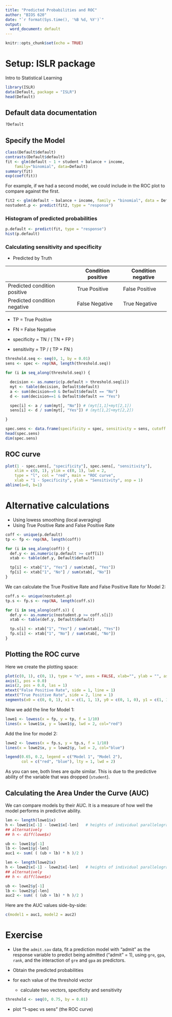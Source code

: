 ```yaml
---
title: "Predicted Probabilities and ROC"
author: "BIOS 620"
date: "`r format(Sys.time(), '%B %d, %Y')`"
output:
  word_document: default
---
```


```r
knitr::opts_chunk$set(echo = TRUE)
```

# Setup: ISLR package

Intro to Statistical Learning

```r
library(ISLR)
data(Default, package = "ISLR")
head(Default)
```

## Default data documentation

```r
?Default
```

## Specify the Model

```r
class(Default$default)
contrasts(Default$default)
fit <- glm(default ~ 1 + student + balance + income,
    family="binomial", data=Default)
summary(fit)
exp(coef(fit))
```

For example, if we had a second model, we could include in the ROC plot to
compare against the first.

```r
fit2 <- glm(default ~ balance + income, family = "binomial", data = Default)
nostudent.p <- predict(fit2, type = "response")
```


### Histogram of predicted probabilities

```r
p.default <- predict(fit, type = "response")
hist(p.default)
```

### Calculating sensitivity and specificity

* Predicted by Truth

|                              | Condition positive | Condition negative |
|------------------------------|--------------------|--------------------|
| Predicted condition positive | True Positive      | False Positive     |
| Predicted condition negative | False Negative     | True Negative      |

* TP = True Positive
* FN = False Negative

* specificity = TN / ( TN + FP )
* sensitivity  = TP / ( TP + FN )

```r
threshold.seq <- seq(0, 1, by = 0.01)
sens <- spec <- rep(NA, length(threshold.seq))

for (i in seq_along(threshold.seq)) {

  decision <- as.numeric(p.default > threshold.seq[i])
  myt <- table(decision, Default$default)
  a <- sum(decision==0 & Default$default == "No")
  d <- sum(decision==1 & Default$default == "Yes")

  spec[i] <- a / sum(myt[, "No"]) # (myt[1,1]+myt[2,1])
  sens[i] <- d / sum(myt[, "Yes"]) # (myt[1,2]+myt[2,2])

}

spec.sens <- data.frame(specificity = spec, sensitivity = sens, cutoff = threshold.seq)
head(spec.sens)
dim(spec.sens)
```

## ROC curve

```r
plot(1 - spec.sens[, "specificity"], spec.sens[, "sensitivity"],
    xlim = c(0, 1), ylim = c(0, 1), lwd = 2,
    type = "l", col = "red", main = "ROC curve",
    xlab = "1 - Specificity", ylab = "Sensitivity", asp = 1)
abline(a=0, b=1)
```

# Alternative calculations

* Using lowess smoothing (local averaging)
* Using True Positive Rate and False Positive Rate

```r
coff <- unique(p.default)
tp <- fp <- rep(NA, length(coff))

for (i in seq_along(coff)) {
  def.y <- as.numeric(p.default >= coff[i])
  xtab <- table(def.y, Default$default)

  tp[i] <- xtab["1", "Yes"] / sum(xtab[, "Yes"])
  fp[i] <- xtab["1", "No"] / sum(xtab[, "No"])
}
```

We can calculate the True Positive Rate and False Positive Rate for Model 2:

```r
coff.s <- unique(nostudent.p)
tp.s <- fp.s <- rep(NA, length(coff.s))

for (i in seq_along(coff.s)) {
  def.y <- as.numeric(nostudent.p >= coff.s[i])
  xtab <- table(def.y, Default$default)

  tp.s[i] <- xtab["1", "Yes"] / sum(xtab[, "Yes"])
  fp.s[i] <- xtab["1", "No"] / sum(xtab[, "No"])
}
```


## Plotting the ROC curve

Here we create the plotting space:
```r
plot(c(0, 1), c(0, 1), type = "n", axes = FALSE, xlab="", ylab = "", asp = 1)
axis(1, pos = 0.0)
axis(2, pos = 0.0, las = 1)
mtext("False Positive Rate", side = 1, line = 1)
mtext("True Positive Rate", side = 2, line = 1)
segments(x0 = c(0, 0, 1), x1 = c(1, 1, 1), y0 = c(0, 1, 0), y1 = c(1, 1, 1))
```

Now we add the line for Model 1:

```r
lowe1 <- lowess(x = fp, y = tp, f = 1/10)
lines(x = lowe1$x, y = lowe1$y, lwd = 2, col="red")
```

Add the line for model 2:

```r
lowe2 <- lowess(x = fp.s, y = tp.s, f = 1/10)
lines(x = lowe2$x, y = lowe2$y, lwd = 2, col="blue")
```

```r
legend(0.65, 0.2, legend = c("Model 1", "Model 2"),
       col = c("red", "blue"), lty = 1, lwd = 2)
```


As you can see, both lines are quite similar. This is due to the predictive
ability of the variable that was dropped (`student`).

## Calculating the Area Under the Curve (AUC)

We can compare models by their AUC. It is a measure of how well the model
performs in predictive ability.

```r
len <- length(lowe1$x)
h <- lowe1$x[-1] - lowe1$x[-len]   # heights of individual parallelograms
## alternatively
## h <- diff(lowe$x)

ub <- lowe1$y[-1]
lb <- lowe1$y[-len]
auc1 <- sum( ( (ub + lb) * h )/2 )
```

```r
len <- length(lowe2$x)
h <- lowe2$x[-1] - lowe2$x[-len]   # heights of individual parallelograms
## alternatively
## h <- diff(lowe$x)

ub <- lowe2$y[-1]
lb <- lowe2$y[-len]
auc2 <- sum( ( (ub + lb) * h )/2 )
```

Here are the AUC values side-by-side:

```r
c(model1 = auc1, model2 = auc2)
```

# Exercise

* Use the `admit.sav` data, fit a prediction model with "admit" as the response
variable to predict being admitted ("admit" = 1), using `gre`, `gpa`, `rank`,
and the interaction of `gre` and `gpa` as predictors.

* Obtain the predicted probabilities

* for each value of the threshold vector
  * calculate two vectors, specificity and sensitivity

```r
threshold <- seq(0, 0.75, by = 0.01)
```

* plot "1-spec vs sens" (the ROC curve)
